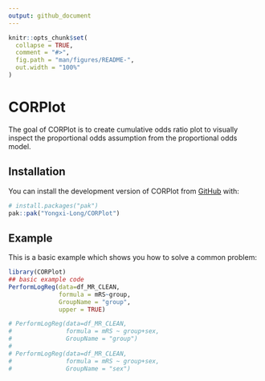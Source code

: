 ```yaml
---
output: github_document
---
```


<!-- README.md is generated from README.Rmd. Please edit that file -->

```r
knitr::opts_chunk$set(
  collapse = TRUE,
  comment = "#>",
  fig.path = "man/figures/README-",
  out.width = "100%"
)
```

# CORPlot

<!-- badges: start -->
<!-- badges: end -->

The goal of CORPlot is to create cumulative odds ratio plot to visually inspect the proportional odds assumption from the proportional odds model.

## Installation

You can install the development version of CORPlot from [GitHub](https://github.com/) with:

``` r
# install.packages("pak")
pak::pak("Yongxi-Long/CORPlot")
```

## Example

This is a basic example which shows you how to solve a common problem:

```r
library(CORPlot)
## basic example code
PerformLogReg(data=df_MR_CLEAN,
              formula = mRS~group,
              GroupName = "group",
              upper = TRUE)

# PerformLogReg(data=df_MR_CLEAN,
#               formula = mRS ~ group+sex,
#               GroupName = "group")
# 
# PerformLogReg(data=df_MR_CLEAN,
#               formula = mRS ~ group+sex,
#               GroupName = "sex")
```

